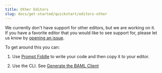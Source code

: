 ```yaml
---
title: Other Editors
slug: docs/get-started/quickstart/editors-other
---
```



We currently don't have support for other editors, but we are working on it. If you have a favorite editor that you would like to see support for, please let us know by [opening an issue](https://github.com/boundaryml/baml/issues/new?title=Add%20<editor>%20Editor%20Support&body=Hi%21%20I%20use%20%3Ceditor%3E%20please%20add%20support.).

To get around this you can:

1. Use [Prompt Fiddle](https://www.promptfiddle.com) to write your code and then copy it to your editor.

2. Use the CLI. See [Generate the BAML Client](../../calling-baml/generate-baml-client.mdx)
